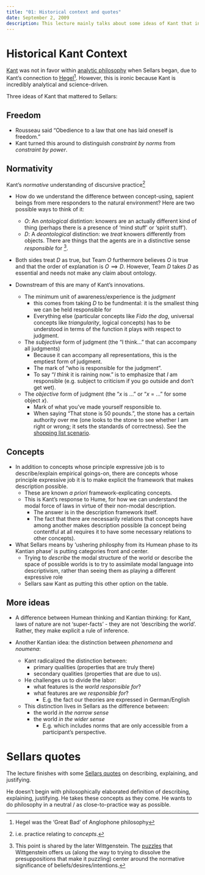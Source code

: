 ```yaml
---
title: "01: Historical context and quotes"
date: September 2, 2009
description: This lecture mainly talks about some ideas of Kant that influenced Sellars and introduces Sellars through a long series of quotes.
---
```



# Historical Kant Context

[Kant](/docs/phil/people/kant/index.qmd) was not in favor within 
[analytic philosophy](https://en.wikipedia.org/wiki/Analytic_philosophy) when 
Sellars began, due to Kant's connection to 
[Hegel](/docs/phil/people/brandom/#on-kant-and-hegel)[^1]. However, this is 
ironic because Kant is incredibly analytical and science-driven.

[^1]:Hegel was the 'Great Bad' of Anglophone philosophy

Three ideas of Kant that mattered to Sellars:

## Freedom
- Rousseau said "Obedience to a law that one has laid oneself is freedom."
- Kant turned this around to distinguish *constraint by norms* from *constraint 
  by power*.


## Normativity
Kant's *normative* understanding of discursive practice[^2]

[^2]: i.e. practice relating to *concepts*.

- How do we understand the difference between concept-using, sapient beings from 
  mere responders to the natural environment? Here are two possible ways to 
  think of it:
    - $O$: An *ontological* distintion: knowers are an actually different kind 
      of thing (perhaps there is a presence of 'mind stuff' or 'spirit stuff').
    - $D$: A *deontological* distinction: we *treat* knowers differently from 
      objects. There are things that the agents are in a distinctive sense 
      *responsible* for [^3].
- Both sides treat $D$ as true, but Team $O$ furthermore believes $O$ is true 
  and that the order of explanation is $O \implies D$. However, Team $D$ takes 
  $D$ as essential and needs not make any claim about ontology.

- Downstream of this are many of Kant's innovations.
    - The minimum unit of awareness/experience is the *judgment*
        - this comes from taking $D$ to be fundmental: it is the smallest thing 
          we can be held responsible for
        - Everything else (particular concepts like *Fido the dog*, universal 
          concepts like *triangularity*, logical concepts) has to be understood 
          in terms of the function it plays with respect to judgment.
    - The *subjective* form of judgment (the "I think..." that can accompany all 
      judgments)
        - Because it can accompany all representations, this is the emptiest 
          form of judgment.
        - The mark of "who is responsible for the judgment".
        - To say "*I think* it is raining now." is to emphasize that *I* am 
          responsible (e.g. subject to criticism if you go outside and don't 
          get wet).
    - The *objective* form of judgment (the "$x$ is ..." or "$x$ = ..." for some 
      object $x$).
        - Mark of what you've made yourself responsible to.
        - When saying "That stone is 50 pounds.", the stone has a certain 
          authority over me (one looks to the stone to see whether I am right or 
          wrong; it sets the standards of correctness). See the 
          [shopping list scenario](/docs/phil/situations/shoppinglist.qmd).

[^3]: This point is shared by the later Wittgenstein. The 
[puzzles](/docs/phil/situations/childrensgame.qmd) that Wittgenstein offers us 
(along the way to trying to dissolve the presuppositions that make it puzzling) 
center around the normative significance of beliefs/desires/intentions.

## Concepts
- In addition to concepts whose principle expressive job is to describe/explain 
  empirical goings-on, there are concepts whose principle expressive job it is 
  to make explicit the framework that makes description possible.
    - These are known *a priori* framework-explicating concepts.
    - This is Kant's response to Hume, for how we can understand the modal force 
      of laws in virtue of their non-modal description.
        - The answer is in the description framework itself.
        - The fact that there are necessarily relations that concepts have among 
          another makes description possible (a concept being contentful at all 
          requires it to have some necessary relations to other concepts).
- What Sellars means by 'ushering philosphy from its Humean phase to its Kantian 
  phase' is putting categories front and center.
    - Trying to *describe* the modal structure of the world or describe the 
      space of possible worlds is to try to assimilate modal language into 
      descriptivism, rather than seeing them as playing a different expressive 
      role
    - Sellars saw Kant as putting this other option on the table.

## More ideas
- A difference between Humean thinking and Kantian thinking: for Kant, laws of 
  nature are not 'super-facts' - they are not 'describing the world'. Rather, 
  they make explicit a rule of inference.

- Another Kantian idea: the distinction between *phenomena* and *noumena*:
    - Kant radicalized the distinction between:
        - primary qualities (properties that are truly there)
        - secondary qualities (properties that are due to us).
    - He challenges us to divide the labor:
       - what features is the *world responsible for*?
       - what features are *we responsible for*?
           - E.g. the fact our theories are expressed in German/English
    - This distinction lives in Sellars as the difference between:
        -  the world *in the narrow sense*
        -  the world *in the wider sense*
            - E.g. which includes norms that are only accessible from a 
              participant's perspective.

# Sellars quotes

The lecture finishes with some 
[Sellars quotes](/docs/phil/people/sellars/index.qmd#quotes) on describing, 
explaining, and justifying.

He doesn't begin with philosophically elaborated definition of describing, 
explaining, justifying. He takes these concepts as they come. He wants to do 
philosophy in a neutral / as close-to-practice way as possible.
